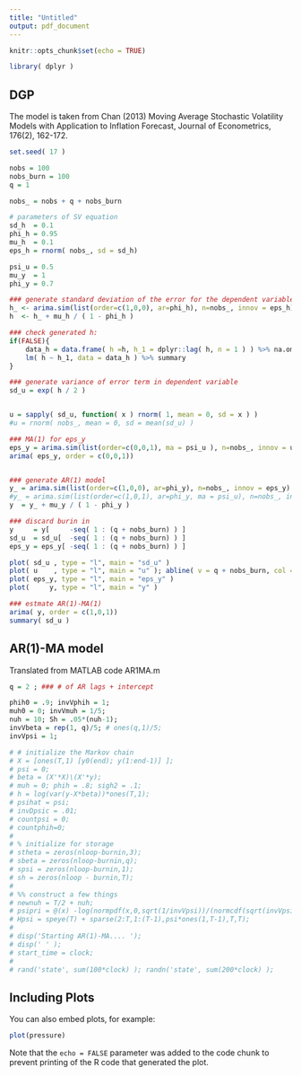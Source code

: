 ---
title: "Untitled"
output: pdf_document
---

```{r setup, include=FALSE}
knitr::opts_chunk$set(echo = TRUE)

library( dplyr )
```

## DGP

The model is taken from Chan (2013) Moving Average Stochastic Volatility Models with Application to Inflation Forecast, Journal of Econometrics, 176(2), 162-172.

\begin{align}
y_t &= \mu_t + \varepsilon_t^y \\
\varepsilon_t^y &= u_t + \psi u_{t-1}  & & u_t \sim N(0, \exp^{h_t}) \\
h_t &= \mu_h + \phi_h( h_{t-1} - \mu_h ) + \varepsilon_t^h & & \varepsilon_t^h \sim N(0, \sigma^2_h)
\end{align}

```{r dgp, echo=TRUE}
set.seed( 17 )

nobs = 100
nobs_burn = 100
q = 1

nobs_ = nobs + q + nobs_burn

# parameters of SV equation
sd_h  = 0.1
phi_h = 0.95
mu_h  = 0.1
eps_h = rnorm( nobs_, sd = sd_h)

psi_u = 0.5
mu_y  = 1
phi_y = 0.7

### generate standard deviation of the error for the dependent variable
h_ <- arima.sim(list(order=c(1,0,0), ar=phi_h), n=nobs_, innov = eps_h) %>% c
h  <- h_ + mu_h / ( 1 - phi_h )  

### check generated h:
if(FALSE){ 
    data_h = data.frame( h =h, h_1 = dplyr::lag( h, n = 1 ) ) %>% na.omit
    lm( h ~ h_1, data = data_h ) %>% summary
}

### generate variance of error term in dependent variable
sd_u = exp( h / 2 ) 


u = sapply( sd_u, function( x ) rnorm( 1, mean = 0, sd = x ) )
#u = rnorm( nobs_, mean = 0, sd = mean(sd_u) )

### MA(1) for eps_y
eps_y = arima.sim(list(order=c(0,0,1), ma = psi_u ), n=nobs_, innov = u ) %>% c
arima( eps_y, order = c(0,0,1))


### generate AR(1) model
y_ = arima.sim(list(order=c(1,0,0), ar=phi_y), n=nobs_, innov = eps_y) %>% c
#y_ = arima.sim(list(order=c(1,0,1), ar=phi_y, ma = psi_u), n=nobs_, innov = u) %>% c
y  = y_ + mu_y / ( 1 - phi_y ) 

### discard burin in
y     = y[     -seq( 1 : (q + nobs_burn) ) ]
sd_u  = sd_u[  -seq( 1 : (q + nobs_burn) ) ]
eps_y = eps_y[ -seq( 1 : (q + nobs_burn) ) ]

plot( sd_u , type = "l", main = "sd_u" )  
plot( u    , type = "l", main = "u" ); abline( v = q + nobs_burn, col = "red", lwd = 2 )
plot( eps_y, type = "l", main = "eps_y" )
plot(     y, type = "l", main = "y" )

### estmate AR(1)-MA(1)
arima( y, order = c(1,0,1))
summary( sd_u )

```
## AR(1)-MA model
Translated from MATLAB code AR1MA.m
```{r prior}


q = 2 ; ### # of AR lags + intercept

phih0 = .9; invVphih = 1;
muh0 = 0; invVmuh = 1/5;
nuh = 10; Sh = .05*(nuh-1);
invVbeta = rep(1, q)/5; # ones(q,1)/5;
invVpsi = 1;

# # initialize the Markov chain
# X = [ones(T,1) [y0(end); y(1:end-1)] ];
# psi = 0;
# beta = (X'*X)\(X'*y);
# muh = 0; phih = .8; sigh2 = .1;
# h = log(var(y-X*beta))*ones(T,1);
# psihat = psi;
# invDpsic = .01;
# countpsi = 0;
# countphih=0;
# 
# % initialize for storage
# stheta = zeros(nloop-burnin,3);
# sbeta = zeros(nloop-burnin,q);
# spsi = zeros(nloop-burnin,1);
# sh = zeros(nloop - burnin,T);
# 
# %% construct a few things
# newnuh = T/2 + nuh;
# psipri = @(x) -log(normpdf(x,0,sqrt(1/invVpsi))/(normcdf(sqrt(invVpsi))-normcdf(-sqrt(invVpsi))));
# Hpsi = speye(T) + sparse(2:T,1:(T-1),psi*ones(1,T-1),T,T); 
# 
# disp('Starting AR(1)-MA.... ');
# disp(' ' );
# start_time = clock;    
# 
# rand('state', sum(100*clock) ); randn('state', sum(200*clock) );


```

## Including Plots

You can also embed plots, for example:

```{r pressure00, echo=FALSE}
plot(pressure)
```

Note that the `echo = FALSE` parameter was added to the code chunk to prevent printing of the R code that generated the plot.
